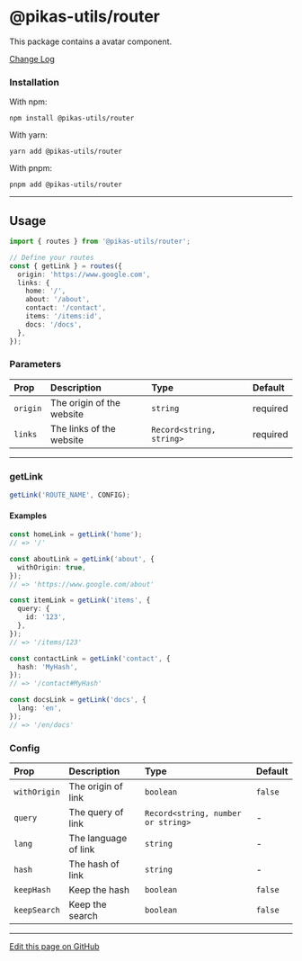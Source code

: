 
<NextSeo title="Router" />

# @pikas-utils/router

This package contains a avatar component.

<a href="https://github.com/Achaak/pikas/blob/main/packages/utils/router/CHANGELOG.md">
  Change Log
</a>

### Installation

With npm:

```
npm install @pikas-utils/router
```

With yarn:

```
yarn add @pikas-utils/router
```

With pnpm:

```
pnpm add @pikas-utils/router
```

---

## Usage

```ts
import { routes } from '@pikas-utils/router';

// Define your routes
const { getLink } = routes({
  origin: 'https://www.google.com',
  links: {
    home: '/',
    about: '/about',
    contact: '/contact',
    items: '/items:id',
    docs: '/docs',
  },
});
```

### Parameters

| Prop     | Description               | Type                     | Default  |
| :------- | :------------------------ | :----------------------- | :------- |
| `origin` | The origin of the website | `string`                 | required |
| `links`  | The links of the website  | `Record<string, string>` | required |

---

### getLink

```ts
getLink('ROUTE_NAME', CONFIG);
```

#### Examples

```ts
const homeLink = getLink('home');
// => '/'

const aboutLink = getLink('about', {
  withOrigin: true,
});
// => 'https://www.google.com/about'

const itemLink = getLink('items', {
  query: {
    id: '123',
  },
});
// => '/items/123'

const contactLink = getLink('contact', {
  hash: 'MyHash',
});
// => '/contact#MyHash'

const docsLink = getLink('docs', {
  lang: 'en',
});
// => '/en/docs'
```

### Config

| Prop         | Description          | Type                               | Default |
| :----------- | :------------------- | :--------------------------------- | :------ |
| `withOrigin` | The origin of link   | `boolean`                          | `false` |
| `query`      | The query of link    | `Record<string, number or string>` | -       |
| `lang`       | The language of link | `string`                           | -       |
| `hash`       | The hash of link     | `string`                           | -       |
| `keepHash`   | Keep the hash        | `boolean`                          | `false` |
| `keepSearch` | Keep the search      | `boolean`                          | `false` |

---

[Edit this page on GitHub](https://github.com/Achaak/pikas/blob/main/apps/docs-utils/pages/router.mdx)
